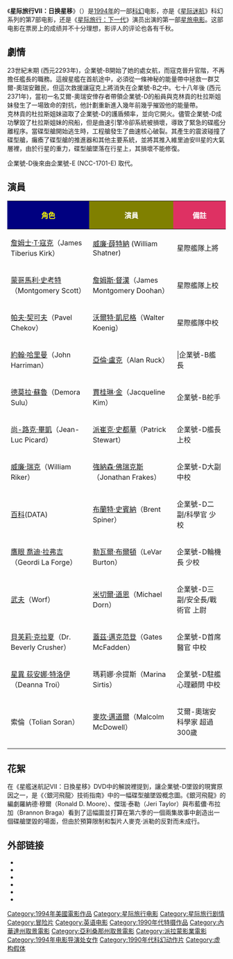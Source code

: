 {{noteTA
|G1=StarTrek
}}
{{Pathnav|星际迷航|星际旅行电影列表}}
{{Infobox Film
| name           = 星际旅行VII：日换星移
| original_name  = {{lang|en|''Star Trek Generations''}}
| image          = S07-Star Trek Generations-poster art.png
| caption        = 
| director       = {{link-en|戴维·卡森 (导演)|David Carson (director)|戴维·卡森}}
| producer       = [[赖克·伯曼|赖克·伯曼]]
| writer         = [[赖克·伯曼|赖克·伯曼]]（故事）<br />[[罗纳德·D·穆尔|罗纳德·D·穆尔]]<br />[[布兰农·布拉加|布兰农·布拉加]]（故事和剧本）
| starring       = [[#角色|见后文]]
| distributor    = [[派拉蒙电影公司|派拉蒙电影公司]]
| released       = 1994年11月18日
| runtime        = 118分钟
| music          = {{link-en|丹尼斯·麦卡锡 (作曲家)|Dennis McCarthy (composer)|丹尼斯·麦卡锡}}
| cinematography = {{link-en|约翰·A·阿隆索|John A. Alonzo}}
| editing        = {{link-en|彼得·E·伯杰|Peter E. Berger}}
| country        = {{美国}}
| language       = [[英语|英语]]
| budget         = $3500万美元
| gross          = $1.18億美元
| preceded_by    = 《[[星际旅行VI：未来之城|星际旅行VI：未来之城]]》
| followed_by    = 《[[星际旅行VIII：第一类接触|星际旅行VIII：第一类接触]]》
| amg_id         = 1:133894
| imdb_id        = 0111280
}}

《'''星际旅行VII：日换星移'''》（{{lang-en|''Star Trek Generations''}}）是[[1994年电影|1994年]]的一部[[科幻|科幻]]电影，亦是《[[星际迷航|星际迷航]]》科幻系列的第7部电影，还是《[[星际旅行：下一代|星际旅行：下一代]]》演员出演的第一部[[星际迷航电影列表|星旅电影]]。这部电影在票房上的成绩并不十分理想，影评人的评论也各有千秋。

== 劇情 ==
23世紀末期 (西元2293年)，企業號-B開始了她的處女航，而寇克晉升官階，不再擔任艦長的職務。這艘星艦在首航途中，必須從一條神秘的能量帶中拯救一群艾爾-奧瑞安難民，但這次救援讓寇克上將消失在企業號-B之中。七十八年後 (西元2371年)，當初一名艾爾-奧瑞安倖存者帶領企業號-D的船員與克林貢的杜拉斯姐妹發生了一場致命的對抗，他計劃重新進入幾年前幾乎摧毀他的能量帶。<br />
克林貢的杜拉斯姐妹盜取了企業號-D的護盾頻率，並向它開火。儘管企業號-D成功擊毀了杜拉斯姐妹的飛船，但是曲速引擎冷卻系統被損壞，導致了緊急的碟艦分離程序。當碟型艙開始逃生時，工程艙發生了曲速核心破裂。其產生的震波碰撞了碟型艙，癱瘓了碟型艙的推進器和其他主要系統，並將其推入維里迪安III星的大氣層裡，由於行星的重力，碟型艙墜落在行星上，其損壞不能修復。

企業號-D後來由企業號-E (NCC-1701-E) 取代。

== 演員 ==
{|class="wikitable" style="text-align:center"
!style="background:navy"|<span style="color:yellow;">角色</span>
!style="background:olive"|<span style="color:white;">演員</span>
!style="background:#DE3163"|<span style="color:white;">備註</span>
|-
|[[詹姆士·T·寇克|詹姆士·T·寇克]]（James Tiberius Kirk）||[[威廉·薛特納|威廉·薛特納]] (William Shatner)||星際艦隊上將
|-
|[[蒙哥馬利·史考特|蒙哥馬利·史考特]]（Montgomery Scott）||[[詹姆斯·督漢|詹姆斯·督漢]]（James Montgomery Doohan）||星際艦隊上校
|-
|[[帕夫·契可夫|帕夫·契可夫]]（Pavel Chekov）||[[沃爾特·凱尼格|沃爾特·凱尼格]]（Walter Koenig）||星際艦隊中校
|-
|[[約翰·哈里曼|約翰·哈里曼]]（John Harriman）||[[亞倫·盧克|亞倫·盧克]]（Alan Ruck）|||企業號-B艦長
|-
|[[德莫拉·蘇魯|德莫拉·蘇魯]]（Demora Sulu）||[[賈桂琳·金|賈桂琳·金]]（Jacqueline Kim）||企業號-B舵手
|-
|[[尚-路克·畢凱|尚-路克·畢凱]]（Jean-Luc Picard）||[[派崔克·史都華|派崔克·史都華]]（Patrick Stewart）||企業號-D艦長 上校
|-
|[[威廉·瑞克|威廉·瑞克]]（William Riker）||[[強納森·佛瑞克斯|強納森·佛瑞克斯]]（Jonathan Frakes）||企業號-D大副 中校
|-
|[[Data|百科]](DATA)||[[布蘭特·史賓納|布蘭特·史賓納]]（Brent Spiner）||企業號-D二副/科學官 少校
|-
|[[鷹眼_喬迪·拉弗吉|鷹眼 喬迪·拉弗吉]]（Geordi La Forge）||[[勒瓦爾·布爾頓|勒瓦爾·布爾頓]]（LeVar Burton）||企業號-D輪機長 少校
|-
|[[沃尔夫_(星际旅行)|武夫]]（Worf）||[[米切爾·道恩|米切爾·道恩]]（Michael Dorn）||企業號-D三副/安全長/戰術官 上尉 
|-
|[[貝芙莉·克拉夏|貝芙莉·克拉夏]]（Dr. Beverly Crusher）||[[蓋茲·邁克范登|蓋茲·邁克范登]]（Gates McFadden）||企業號-D首席醫官 中校
|-
|[[星異_荻安娜·特洛伊|星異 荻安娜·特洛伊]]（Deanna Troi）||瑪莉娜·佘提斯（Marina Sirtis）||企業號-D駐艦心理顧問 中校
|-
|索倫（Tolian Soran）||[[麥坎·邁道爾|麥坎·邁道爾]]（Malcolm McDowell）||艾爾-奧瑞安科學家 超過300歲
|-
|}

== 花絮 ==
在《星艦迷航記VII：日換星移》DVD中的解說裡提到，讓企業號-D墜毀的現實原因之一，是《〈銀河飛龍〉技術指南》中的一幅碟型艙墜毀概念圖。《銀河飛龍》的編劇羅納德·穆爾（Ronald D. Moore）、傑瑞·泰勒（Jeri Taylor）與布藍儂·布拉加（Brannon Braga）看到了這幅圖並打算在第六季的一個兩集故事中創造出一個碟艙墜毀的場面，但由於預算限制和製片人麥克·派勒的反對而未成行。

== 外部链接 ==
* {{memoryalpha article|Star Trek Generations|星际旅行VII：日换星移}}
* {{imdb title|id=0111280|title=星际旅行VII：日换星移}}
* {{rotten-tomatoes|id=star_trek_generations|title=星际旅行VII：日换星移}}
* {{mojo title|id=startrek7|title=星际旅行VII：日换星移}}
* {{amg title|133894|星际旅行VII：日换星移}}
* {{Metacritic film|star-trek-generations|星际旅行VII：日换星移}}

{{星际旅行}}
{{Authority control}}
{{DEFAULTSORT:Star Trek 07: Generations}}
[[Category:1994年美國電影作品|Category:1994年美國電影作品]]
[[Category:星际旅行电影|Category:星际旅行电影]]
[[Category:星际旅行剧情|Category:星际旅行剧情]]
[[Category:冒险片|Category:冒险片]]
[[Category:英语电影|Category:英语电影]]
[[Category:1990年代特摄作品|Category:1990年代特摄作品]]
[[Category:內華達州取景電影|Category:內華達州取景電影]]
[[Category:亞利桑那州取景電影|Category:亞利桑那州取景電影]]
[[Category:派拉蒙影業電影|Category:派拉蒙影業電影]]
[[Category:1994年电影导演处女作|Category:1994年电影导演处女作]]
[[Category:1990年代科幻动作片|Category:1990年代科幻动作片]]
[[Category:虚构假体|Category:虚构假体]]